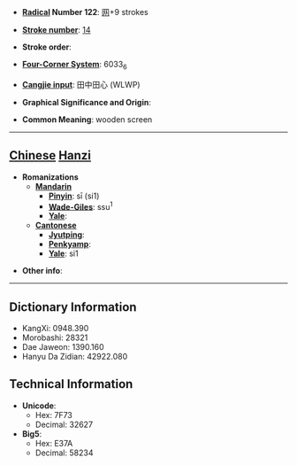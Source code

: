 * '''[[Wiktionary:Chinese radical index| Radical]] Number 122''': [[Wiktionary:Chinese radical index 网|网]]+9 strokes

* '''[[Wiktionary:Chinese total strokes index|Stroke number]]''': [[Wiktionary:Chinese total strokes index 14|14]]

* '''Stroke order''': 

* '''[[Wiktionary:Chinese four corner index|Four-Corner System]]''': 6033<sub>6</sub>

* '''[[Wiktionary:Chinese Cangjie index|Cangjie input]]''': 田中田心 (WLWP)

* '''Graphical Significance and Origin''': 

* '''Common Meaning''': wooden screen

----

== [[Chinese]] [[Hanzi]] ==

* '''Romanizations'''
** '''[[Mandarin]]'''
*** '''[[Pinyin]]''': sī (si1)
*** '''[[Wade-Giles]]''': ssu<sup>1</sup>
*** '''[[Yale]]''': 
** '''[[Cantonese]]'''
*** '''[[Jyutping]]''':
*** '''[[Penkyamp]]''': 
*** '''[[Yale]]''': si1

* '''Other info''': 

----

== Dictionary Information ==

* KangXi: 0948.390
* Morobashi: 28321
* Dae Jaweon: 1390.160
* Hanyu Da Zidian: 42922.080

== Technical Information ==

* '''Unicode''':
** Hex: 7F73
** Decimal: 32627
* '''Big5''':
** Hex: E37A
** Decimal: 58234